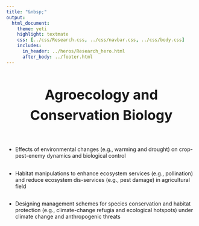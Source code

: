 ```yaml
---
title: "&nbsp;"
output:
  html_document:
    theme: yeti
    highlight: textmate
    css: [../css/Research.css, ../css/navbar.css, ../css/body.css]
    includes:
      in_header: ../heros/Research_hero.html
      after_body: ../footer.html
---
```


<style>
h1 {text-align: center !important; 
   font-weight: bold !important; 
   font-size: 36px !important;
   line-height: 1.5em;}
   
h2 {font-weight: bold !important;} 
   
.External_link{
  border-radius: 5px;
  border: none;
  text-align: center;
  text-decoration: none;
  display: inline-block;
  width: 60px;
}
</style>

# Agroecology and Conservation Biology

<br>

* Effects of environmental changes (e.g., warming and drought) on crop-pest-enemy dynamics and biological control

<div style="height: 0.1em;"></div>

* Habitat manipulations to enhance ecosystem services (e.g., pollination) and reduce ecosystem dis-services (e.g., pest damage) in agricultural field

<div style="height: 0.1em;"></div>

* Designing management schemes for species conservation and habitat protection (e.g., climate-change refugia and ecological hotspots) under climate change and anthropogenic threats




